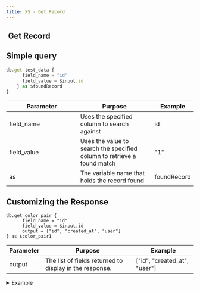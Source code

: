 ```yaml
---
title: XS - Get Record
---
```


## <img src="../assets/docuBadge (2).png" alt="" data-size="line" /> Get Record <a href="#xs-getrecord" id="xs-getrecord"></a>

## Simple query

```javascript
db.get test_data {
      field_name = "id"
      field_value = $input.id
    } as $foundRecord
}
```

<table><thead><tr><th width="175">Parameter</th><th>Purpose</th><th>Example</th></tr></thead><tbody><tr><td>field_name</td><td>Uses the specified column to search against</td><td>id</td></tr><tr><td>field_value</td><td>Uses the value to search the specified column to retrieve a found match</td><td>"1"</td></tr><tr><td>as</td><td>The variable name that holds the record found</td><td>foundRecord</td></tr></tbody></table>

## Customizing the Response

```
db.get color_pair {
      field_name = "id"
      field_value = $input.id
      output = ["id", "created_at", "user"]
} as $color_pair1
```

| Parameter | Purpose                                                 | Example                        |
| --------- | ------------------------------------------------------- | ------------------------------ |
| output    | The list of fields returned to display in the response. | \["id", "created\_at", "user"] |

<details>

<summary>Example</summary>

```javascript
db.get test_data {
      field_name = "id"
      field_value = $input.id
    } as foundRecord
}
```

![](<../assets/image (84).png>)

</details>
